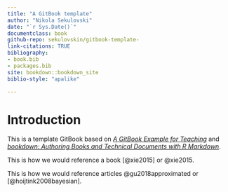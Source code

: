 ```yaml
--- 
title: "A GitBook template"
author: "Nikola Sekulovski"
date: "`r Sys.Date()`"
documentclass: book
github-repo: sekulovskin/gitbook-template-
link-citations: TRUE
bibliography:
- book.bib
- packages.bib
site: bookdown::bookdown_site
biblio-style: "apalike"

---
```


# Introduction

This is a template GitBook based on [*A GitBook Example for Teaching*](https://cjvanlissa.github.io/gitbook-demo/) and [*bookdown: Authoring Books and Technical Documents with R Markdown*](https://bookdown.org/yihui/bookdown/).

This is how we would reference a book [@xie2015] or @xie2015.

This is how we would reference articles @gu2018approximated or [@hoijtink2008bayesian].





